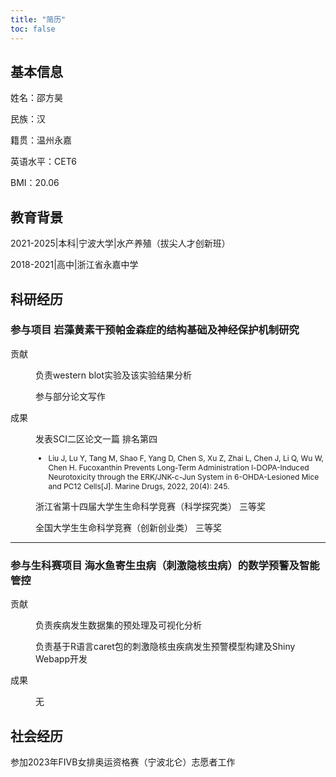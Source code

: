 ```yaml
---
title: "简历"
toc: false
---
```


## 基本信息

姓名：邵方昊

民族：汉

籍贯：温州永嘉

英语水平：CET6

BMI：20.06

## 教育背景

2021-2025\|本科\|宁波大学\|水产养殖（拔尖人才创新班）

2018-2021\|高中\|浙江省永嘉中学

## 科研经历

### **参与项目** 岩藻黄素干预帕金森症的结构基础及神经保护机制研究

贡献

:   负责western blot实验及该实验结果分析

    参与部分论文写作

成果

:   发表SCI二区论文一篇 排名第四

    ::: {.papers style="font-size:12px"}
    -   Liu J, Lu Y, Tang M, Shao F, Yang D, Chen S, Xu Z, Zhai L, Chen J, Li Q, Wu W, Chen H. Fucoxanthin Prevents Long-Term Administration l-DOPA-Induced Neurotoxicity through the ERK/JNK-c-Jun System in 6-OHDA-Lesioned Mice and PC12 Cells\[J\]. Marine Drugs, 2022, 20(4): 245.
    :::

    浙江省第十四届大学生生命科学竞赛（科学探究类） 三等奖

    全国大学生生命科学竞赛（创新创业类） 三等奖

------------------------------------------------------------------------

### 参与生科赛项目 海水鱼寄生虫病（刺激隐核虫病）的数学预警及智能管控

贡献

:   负责疾病发生数据集的预处理及可视化分析

    负责基于R语言caret包的刺激隐核虫疾病发生预警模型构建及Shiny Webapp开发

成果

:   无

## 社会经历

参加2023年FIVB女排奥运资格赛（宁波北仑）志愿者工作
